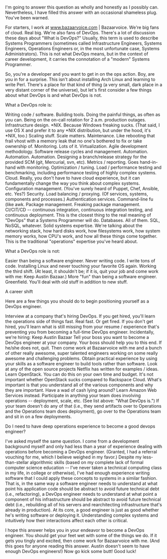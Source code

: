 I'm going to answer this question as wholly and honestly as I possibly can. Nevertheless, I have filled this answer with an occasional shameless plug. You've been warned.

For starters, I work at www.bazaarvoice.com | Bazaarvoice. We're big fans of cloud. Real big. We're also fans of DevOps. There's a lot of discussion these days about "What is DevOps?" Usually, this term is used to describe Systems Programmers (sometimes called Infrastructure Engineers, Systems Engineers, Operations Engineers or, in the most unfortunate case, Systems Administrators). This is not what DevOps means, but in the context of career development, it carries the connotation of a "modern" Systems Programmer.

So, you're a developer and you want to get in on the ops action. Boy, are you in for a surprise. This isn't about installing Arch Linux and learning to write Perl. There's a place for that kind of thing (a very small, dark place in a very distant corner of the universe), but let's first consider a few things about what DevOps is and what DevOps is not.

What a DevOps role is:

Writing code / software.
Building tools.
Doing the painful things, as often as you can.
Being on the on-call rotation for 2 a.m. production outages.
Infrastructure design.
*NIX. Because Windows freaking sucks. (That said, I use OS X and prefer it to any *NIX distribution, but under the hood, it's *NIX, too.)
Scaling stuff. Scale matters.
Maintenance. Like rebooting that frail vhost with a memory leak that no one's bothered to fix or take ownership of.
Monitoring. Lots of it.
Virtualization.
Agile development methodology.
Software release cycles and management.
Automation. Automation. Automation.
Designing a branch/release strategy for the provided SCM (git, Mercurial, svn, etc).
Metrics / reporting. Goes hand-in-hand with monitoring.
Optimization / tuning.
Load / performance testing and benchmarking, including performance testing of highly complex systems.
Cloud. Really, you don't have to have cloud experience, but it can fundamentally change the way you think about complex systems.
Configuration management. (You've surely heard of Puppet, Chef, Ansible, etc. Yes?)
Security.
Load balancing / proxying. (Of services, systems, components and processes.)
Authentication services.
Command-line fu (like awk.
Package management. Freaking package management.
CI/CIT/CD -- continuous integration, continuous integration testing, and continuous deployment. This is the closest thing to the real meaning of "DevOps" that a Systems Programmer will do.
Databases. All of them. SQL, NoSQL, whatever.
Solid systems expertise. We're talking about the networking stack, how hard disks work, how filesystems work, how system memory works, how CPU's work, and how all these things come together. This is the traditional "operations" expertise you've heard about.

What a DevOps role is not:

Easier than being a software engineer.
Never writing code. I write tons of code.
Installing Linux and never touching your favorite OS again.
Working the third shift. (At least, it shouldn't be; if it is, quit your job and come work with me: Keep Austin Bazaar.)
More "fun" than being a software engineer.
Greenfield. You'll deal with old stuff in addition to new stuff.

A career shift

Here are a few things you should do to begin positioning yourself as a DevOps engineer.

Interview at a company that's hiring DevOps. If you get hired, you'll learn the operations side of things fast. Real fast. Or get fired. If you don't get hired, you'll learn what is still missing from your resume / experience that's preventing you from becoming a full-time DevOps engineer. Incidentally, we're hiring: Keep Austin Bazaar
Tell your boss you want to become a DevOps engineer at your company. Your boss should help you to this end. If he/she does not, quit. Then come work at Bazaarvoice with me and a bunch of other really awesome, super talented engineers working on some really awesome and challenging problems.
Obtain practical experience by using your skills as a software engineer to build tools rather than software. Look at any of the open source projects Netflix has written for examples / ideas.
Learn OpenStack. You can do this on your own time and budget. It's not important whether OpenStack sucks compared to Rackspace Cloud. What's important is that you understand all of the various components and why they are important. Have a wad of cash lying around? Learn Amazon Web Services instead.
Participate in anything your team does involving operations -- deployment, scale, etc. (See list above: "What DevOps is.") If your team doesn't do any of that (i.e., they send artifacts over to Operations and the Operations team does deployment), go over to the Operations team and sit in on a few deployments.

Do I need to have deep operations experience to become a good devops engineer?

I've asked myself the same question. I come from a development background myself and only had less than a year of experience dealing with operations before becoming a DevOps engineer. (Granted, I had a referral vouching for me, which I believe weighed in my favor.) Despite my less-than-stellar algorithmic skills (based on my complete lack of formal computer science education -- I've never taken a technical computing class in my life, in college or otherwise), I've had enough experience writing software that I could apply these concepts to systems in a similar fashion. That is, in the same way a software engineer needs to understand at what point his application code should be abstract to avoid future technical debt (i.e., refactoring), a DevOps engineer needs to understand at what point a component of his infrastructure should be abstract to avoid future technical debt (i.e., rebuilding all of his servers and rearchitecting infrastructure that's already in production). At its core, a good engineer is just as good whether he's writing software or deploying it. Understanding complex systems and intuitively how their interactions affect each other is critical.

I hope this answer helps you in your endeavor to become a DevOps engineer. You should get your feet wet with some of the things we do. If it gets you tingly and excited, then come work for Bazaarvoice with me. (And this goes for anyone reading this answer. Austin doesn't seem to have enough DevOps engineers!) Now go kick some butt! Good luck!
